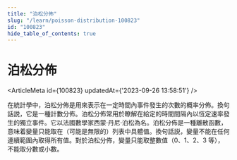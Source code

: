 ```yaml
---
title: "泊松分佈"
slug: "/learn/poisson-distribution-100823"
id: "100823"
hide_table_of_contents: true
---
```



# 泊松分佈

<ArticleMeta id={100823} updatedAt={'2023-09-26 13:58:51'} />
<div className='border-solid border-b border-t-0 my-4 border-[var(--ifm-color-gray-300)]' />

在統計學中，泊松分佈是用來表示在一定時間內事件發生的次數的概率分佈。換句話説，它是一種計數分佈。泊松分佈常用於瞭解在給定的時間間隔內以恆定速率發生的獨立事件。它以法國數學家西蒙·丹尼·泊松為名。泊松分佈是一種離散函數，意味着變量只能取在（可能是無限的）列表中具體值。換句話説，變量不能在任何連續範圍內取得所有值。對於泊松分佈，變量只能取整數值（0、1、2、3 等），不能取分數或小數。
